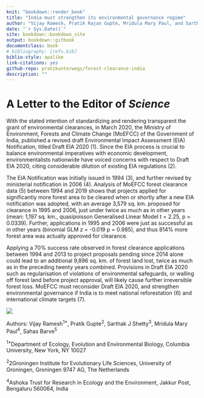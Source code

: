 ```yaml
--- 
knit: "bookdown::render_book"
title: "India must strengthen its environmental governance regime"
author: "Vijay Ramesh, Pratik Rajan Gupte, Mridula Mary Paul, and Sarthak J Shetty"
date: "`r Sys.Date()`"
site: bookdown::bookdown_site
output: bookdown::gitbook
documentclass: book
# bibliography: [refs.bib]
biblio-style: apalike
link-citations: yes
github-repo: pratikunterwegs/forest-clearance-india
description: ""
---
```


# A Letter to the Editor of _Science_

With the stated intention of standardizing and rendering transparent the grant of environmental clearances, in March 2020, the Ministry of Environment, Forests and Climate Change (MoEFCC) of the Government of India, published a revised draft Environmental Impact Assessment (EIA) Notification, titled Draft EIA 2020 (1). Since the EIA process is crucial to balance environmental imperatives with economic development, environmentalists nationwide have voiced concerns with respect to Draft EIA 2020, citing considerable dilution of existing EIA regulations (2). 

The EIA Notification was initially issued in 1994 (3), and further revised by ministerial notification in 2006 (4). Analysis of MoEFCC forest clearance data (5) between 1994 and 2019 shows that projects applied for significantly more forest area to be cleared when or shortly after a new EIA notification was adopted, with an average 3,579 sq. km. proposed for clearance in 1995 and 2006, just under twice as much as in other years (mean: 1,197 sq. km., quasipoisson Generalised Linear Model t = 2.25, p = 0.0339). Further, applications in 1995 and 2006 were just as successful as in other years (binomial GLM z = -0.019 p = 0.985), and thus 814% more forest area was actually approved for clearance. 

Applying a 70% success rate observed in forest clearance applications between 1994 and 2013 to project proposals pending since 2014 alone could lead to an additional 9,896 sq. km. of forest land lost, twice as much as in the preceding twenty years combined. Provisions in Draft EIA 2020 such as regularisation of violations of environmental safeguards, or walling off forest land before project approval, will likely cause further irreversible forest loss. MoEFCC must reconsider Draft EIA 2020, and strengthen environmental governance if India is to meet national reforestation (6) and international climate targets (7). 

![](Figures/fig_area_by_year.png)

Authors: Vijay Ramesh<sup>1*</sup>, Pratik Gupte<sup>2</sup>, Sarthak J Shetty<sup>3</sup>, Mridula Mary Paul<sup>4</sup>, Sahas Barve<sup>5</sup>

<sup>1*</sup>Department of Ecology, Evolution and Environmental Biology, Columbia University, New York, NY 10027

<sup>2</sup>2Groningen Institute for Evolutionary Life Sciences, University of Groningen, Groningen 9747 AG, The Netherlands

<sup>4</sup>Ashoka Trust for Research in Ecology and the Environment, Jakkur Post, Bengaluru 560064, India
